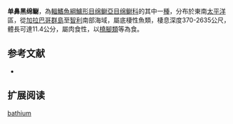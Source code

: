 {{Speciesbox
| name = 单鼻黑绵鳚
| image = 
| status = NE
| status_system = IUCN3.1
| genus = Melanostigma
| species = bathium
| authority = [[Bussing|Bussing]], 1965
| synonyms = 
}}

'''单鼻黑绵鳚'''，為[[輻鰭魚綱|輻鰭魚綱]][[鱸形目|鱸形目]][[绵鳚亞目|绵鳚亞目]][[绵鳚科|绵鳚科]]的其中一[[種|種]]，分布於東南[[太平洋|太平洋]]區，從[[加拉巴哥群島|加拉巴哥群島]]至[[智利|智利]]南部海域，屬底棲性魚類，棲息深度370-2635公尺，體長可達11.4公分，屬肉食性，以[[橈腳類|橈腳類]]等為食。

==参考文献==
*{{FishBase_species|genus=Melanostigma|species=bathium|year=2012|month=3}}

== 扩展阅读 ==
{{refbegin}}
{{wikispecies-inline|Melanostigma bathium|单鼻黑绵鳚}}
{{refend}}
{{Taxonbar|from=Q1109607}}

[[Category:黑绵鳚属|bathium]]


{{鱸形目小作品}}